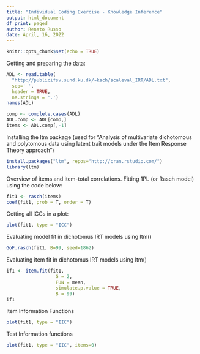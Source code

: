 ```yaml
---
title: "Individual Coding Exercise - Knowledge Inference"
output: html_document
df_print: paged
author: Renato Russo
date: April, 16, 2022
---
```


```r
knitr::opts_chunk$set(echo = TRUE)
```

Getting and preparing the data:
```r
ADL <- read.table(
  "http://publicifsv.sund.ku.dk/~kach/scaleval_IRT/ADL.txt", 
  sep=' ', 
  header = TRUE,
  na.strings = '.')
names(ADL)

comp <- complete.cases(ADL)
ADL.comp <- ADL[comp,]
items <- ADL.comp[,-1]
```

Installing the ltm package (used for "Analysis of multivariate dichotomous and polytomous data using latent trait models under the Item Response Theory approach")
```r
install.packages("ltm", repos="http://cran.rstudio.com/")
library(ltm)
```

Overview of items and item-total correlations. Fitting 1PL (or Rasch model) using the code below:

```r
fit1 <- rasch(items)
coef(fit1, prob = T, order = T)
```

Getting all ICCs in a plot:
```r
plot(fit1, type = "ICC")
```
Evaluating model fit in dichotomus IRT models using ltm()
```r
GoF.rasch(fit1, B=99, seed=1862)
```

Evaluating item fit in dichotomus IRT models using ltm()
```r
if1 <- item.fit(fit1, 
                  G = 2, 
                  FUN = mean, 
                  simulate.p.value = TRUE, 
                  B = 99)
if1
```

Item Information Functions
```r
plot(fit1, type = "IIC")
```

Test Information functions
```r
plot(fit1, type = "IIC", items=0)
```
